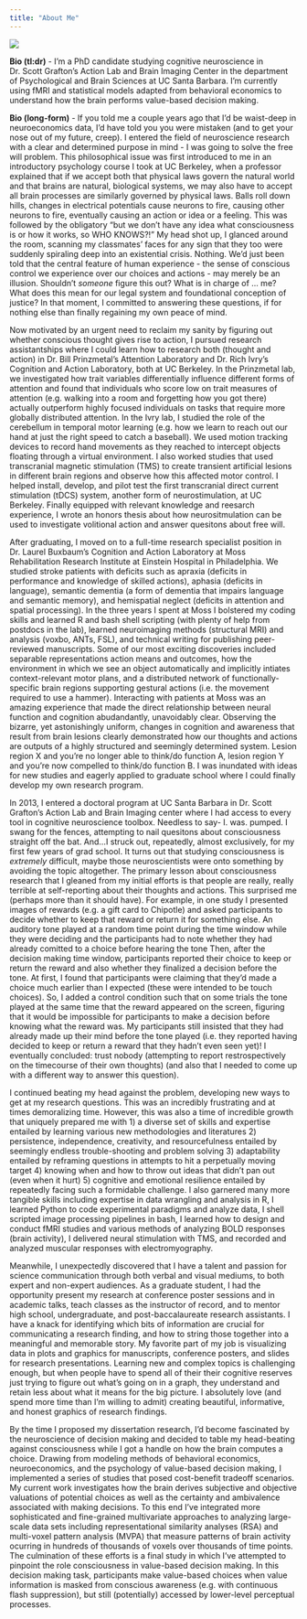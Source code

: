 ```yaml
---
title: "About Me"
---
```


![](content/profile_image.JPG)

__Bio (tl:dr)__ - I'm a PhD candidate studying cognitive neuroscience in Dr. Scott Grafton's Action Lab and Brain Imaging Center in the department of Psychological and Brain Sciences at UC Santa Barbara. I'm currently using fMRI and statistical models adapted from behavioral economics to understand how the brain performs value-based decision making. 

__Bio (long-form)__ - If you told me a couple years ago that I'd be waist-deep in neuroeconomics data, I'd have told you you were mistaken (and to get your nose out of my future, creep). I entered the field of neuroscience research with a clear and determined purpose in mind - I was going to solve the free will problem. This philosophical issue was first introduced to me in an introductory psychology course I took at UC Berkeley, when a professor explained that if we accept both that physical laws govern the natural world and that brains are natural, biological systems, we may also have to accept all brain processes are similarly governed by physical laws. Balls roll down hills, changes in electrical potentials cause neurons to fire, causing other neurons to fire, eventually causing an action or idea or a feeling. This was followed by the obligatory "but we don't have any idea what consciousness is or how it works, so WHO KNOWS?!" My head shot up, I glanced around the room, scanning my classmates' faces for any sign that they too were suddenly spiraling deep into an existential crisis. Nothing. We'd just been told that the central feature of human experience - the sense of conscious control we experience over our choices and actions - may merely be an illusion. Shouldn't *someone* figure this out? What is in charge of ... me? What does this mean for our legal system and foundational conception of justice? In that moment, I committed to answering these questions, if for nothing else than finally regaining my own peace of mind.

Now motivated by an urgent need to reclaim my sanity by figuring out whether conscious thought gives rise to action, I pursued research assistantships where I could learn how to research both (thought and action) in Dr. Bill Prinzmetal's Attention Laboratory and Dr. Rich Ivry's Cognition and Action Laboratory, both at UC Berkeley.  In the Prinzmetal lab, we investigated how trait variables differentially influence different forms of attention and found that individuals who score low on trait measures of attention (e.g. walking into a room and forgetting how you got there) actually outperform highly focused individuals on tasks that require more globally distributed attention. In the Ivry lab, I studied the role of the cerebellum in temporal motor learning (e.g. how we learn to reach out our hand at just the right speed to catch a baseball). We used motion tracking devices to record hand movements as they reached to intercept objects floating through a virtual environment. I also worked studies that used transcranial magnetic stimulation (TMS) to create transient artificial lesions in different brain regions and observe how this affected motor control. I helped install, develop, and pilot test the first transcranial direct current stimulation (tDCS) system, another form of neurostimulation, at UC Berkeley. Finally equipped with relevant knowledge and reesarch experience, I wrote an honors thesis about how neurositmulation can be used to investigate volitional action and answer quesitons about free will.

After graduating, I moved on to a full-time research specialist position in Dr. Laurel Buxbaum's Cognition and Action Laboratory at Moss Rehabilitation Research Institute at Einstein Hospital in Philadelphia. We studied stroke patients with deficits such as apraxia (deficits in performance and knowledge of skilled actions), aphasia (deficits in language), semantic dementia (a form of dementia that impairs language and semantic memory), and hemispatial neglect (deficits in attention and spatial processing). In the three years I spent at Moss I bolstered my coding skills and learned R and bash shell scripting (with plenty of help from postdocs in the lab), learned neuroimaging methods (structural MRI) and analysis (voxbo, ANTs, FSL), and technical writing for publishing peer-reviewed manuscripts. Some of our most exciting discoveries included separable representations action means and outcomes, how the environment in which we see an object automatically and implicitly intiates context-relevant motor plans, and a distributed network of functionally-specific brain regions supporting gestural actions (i.e. the movement required to use a hammer). Interacting with patients at Moss was an amazing experience that made the direct relationship between neural function and cognition abudandantly, unavoidably clear. Observing the bizarre, yet astonishingly uniform, changes in cognition and awareness that result from brain lesions clearly demonstrated how our thoughts and actions are outputs of a highly structured and seemingly determined system. Lesion region X and you're no longer able to think/do function A, lesion region Y and you're now compelled to think/do function B. I was inundated with ideas for new studies and eagerly applied to graduate school where I could finally develop my own research program.

In 2013, I entered a doctoral program at UC Santa Barbara in Dr. Scott Grafton's Action Lab and Brain Imaging center where I had access to every tool in cognitive neuroscience toolbox. Needless to say- I. was. pumped. I swang for the fences, attempting to nail quesitons about consciousness straight off the bat. And...I struck out, repeatedly, almost exclusively, for my first few years of grad school. It turns out that studying consciousness is *extremely* difficult, maybe those neuroscientists were onto something by avoiding the topic altogether. The primary lesson about consciousness research that I gleaned from my initial efforts is that people are really, really terrible at self-reporting about their thoughts and actions. This surprised me (perhaps more than it should have). For example, in one study I presented images of rewards (e.g. a gift card to Chipotle) and asked participants to decide whether to keep that reward or return it for something else. An auditory tone played at a random time point during the time window while they were deciding and the participants had to note whether they had already comitted to a choice before hearing the tone Then, after the decision making time window, participants reported their choice to keep or return the reward and also whether they finalized a decision before the tone. At first, I found that participants were claiming that they'd made a choice much earlier than I expected (these were intended to be touch choices). So, I added a control condition such that on some trials the tone played at the same time that the reward appeared on the screen, figuring that it would be impossible for participants to make a decision before knowing what the reward was. My participants still insisted that they had already made up their mind before the tone played (i.e. they reported having decided to keep or return a reward that they hadn't even seen yet)! I eventually concluded: trust nobody (attempting to report restrospectively on the timecourse of their own thoughts) (and also that I needed to come up with a different way to answer this question).

I continued beating my head against the problem, developing new ways to get at my research questions. This was an incredibly frustrating and at times demoralizing time. However, this was also a time of incredible growth that uniquely prepared me with 1) a diverse set of skills and expertise entailed by learning various new methodologies and literatures 2) persistence, independence, creativity, and resourcefulness entailed by seemingly endless trouble-shooting and problem solving 3) adaptability entailed by reframing questions in attempts to hit a perpetually moving target 4) knowing when and how to throw out ideas that didn't pan out (even when it hurt) 5) cognitive and emotional resilience entailed by repeatedly facing such a formidable challenge. I also garnered many more tangible skills including expertise in data wrangling and analysis in R, I learned Python to code experimental paradigms and analyze data, I shell scripted image processing pipelines in bash, I learned how to design and conduct fMRI studies and various methods of analyzing BOLD responses (brain activity), I delivered neural stimulation with TMS, and recorded and analyzed muscular responses with electromyography. 

Meanwhile, I unexpectedly discovered that I have a talent and passion for science communication through both verbal and visual mediums, to both expert and non-expert audiences. As a graduate student, I had the opportunity present my research at conference poster sessions and in academic talks, teach classes as the instructor of record, and to mentor high school, undergraduate, and post-baccalaureate research assistants. I have a knack for identifying which bits of information are crucial for communicating a research finding, and how to string those together into a meaningful and memorable story. My favorite part of my job is visualizing data in plots and graphics for manuscripts, conference posters, and slides for research presentations. Learning new and complex topics is challenging enough, but when people have to spend all of their their cognitive reserves just trying to figure out what's going on in a graph, they understand and retain less about what it means for the big picture. I absolutely love (and spend more time than I'm willing to admit) creating beautiful, informative, and honest graphics of research findings.

By the time I proposed my dissertation research, I'd become fascinated by the neuroscience of decision making and decided to table my head-beating against consciousness while I got a handle on how the brain computes a choice. Drawing from modeling methods of behavioral economics, neuroeconomics, and the psychology of value-based decision making, I implemented a series of studies that posed cost-benefit tradeoff scenarios. My current work investigates how the brain derives subjective and objective valuations of potential choices as well as the certainty and ambivalence associated with making decisions. To this end I've integrated more sophisticated and fine-grained multivariate approaches to analyzing large-scale data sets including representational similarity analyses (RSA) and multi-voxel pattern analysis (MVPA) that measure patterns of brain activity ocurring in hundreds of thousands of voxels over thousands of time points. The culmination of these efforts is a final study in which I've attempted to pinpoint the role consciousness in value-based decision making. In this decision making task, participants make value-based choices when value information is masked from conscious awareness (e.g. with continuous flash suppression), but still (potentially) accessed by lower-level perceptual processes.